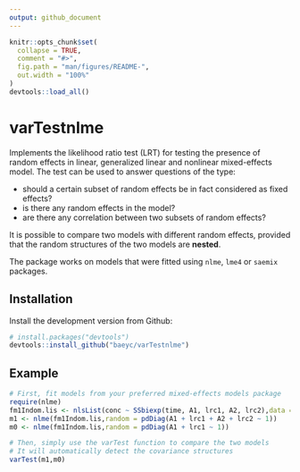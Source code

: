 ```yaml
---
output: github_document
---
```


<!-- README.md is generated from README.Rmd. Please edit that file -->

```r
knitr::opts_chunk$set(
  collapse = TRUE,
  comment = "#>",
  fig.path = "man/figures/README-",
  out.width = "100%"
)
devtools::load_all()
```
# varTestnlme

Implements the likelihood ratio test (LRT) for testing the presence of random effects in linear, generalized linear and nonlinear mixed-effects model. The test can be used to answer questions of the type:

  * should a certain subset of random effects be in fact considered as fixed effects?
  * is there any random effects in the model?
  * are there any correlation between two subsets of random effects?
  
It is possible to compare two models with different random effects, provided that the random structures of the two models are **nested**.

The package works on models that were fitted using `nlme`, `lme4` or `saemix` packages.

## Installation

Install the development version from Github:

```r
# install.packages("devtools")
devtools::install_github("baeyc/varTestnlme")
```


## Example

```r
# First, fit models from your preferred mixed-effects models package
require(nlme)
fm1Indom.lis <- nlsList(conc ~ SSbiexp(time, A1, lrc1, A2, lrc2),data = Indometh)
m1 <- nlme(fm1Indom.lis,random = pdDiag(A1 + lrc1 + A2 + lrc2 ~ 1))
m0 <- nlme(fm1Indom.lis,random = pdDiag(A1 + lrc1 ~ 1))

# Then, simply use the varTest function to compare the two models
# It will automatically detect the covariance structures
varTest(m1,m0)
```


